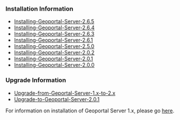 ==='''Installation Information'''===

* [[Installing-Geoportal-Server-2.6.5]]
* [[Installing-Geoportal-Server-2.6.4]]
* [[Installing-Geoportal-Server-2.6.3]]
* [[Installing-Geoportal-Server-2.6.1]]
* [[Installing-Geoportal-Server-2.5.0]]
* [[Installing-Geoportal-Server-2.0.2]]
* [[Installing-Geoportal-Server-2.0.1]]
* [[Installing-Geoportal-Server-2.0.0]]

==='''Upgrade Information'''===
* [[Upgrade-from-Geportal-Server-1.x-to-2.x]]
* [[Upgrade-to-Geoportal-Server-2.0.1]]

For information on installation of Geoportal Server 1.x, please go [https://github.com/Esri/geoportal-server/wiki/Installation here]. 